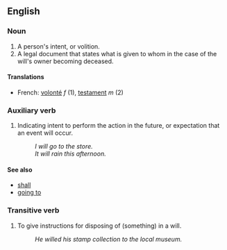 ==English==

===Noun===
#A person's intent, or volition.
#A legal document that states what is given to whom in the case of the will's owner becoming deceased.

====Translations====
*French: [[volonté]] ''f'' (1), [[testament]] ''m'' (2)

===Auxiliary verb===
#Indicating intent to perform the action in the future, or expectation that an event will occur.
#:''I will go to the store.''
#:''It will rain this afternoon.''

====See also====
*[[shall]]
*[[going to]]

===Transitive verb===
#To give instructions for disposing of (something) in a will.
#:''He willed his stamp collection to the local museum.''